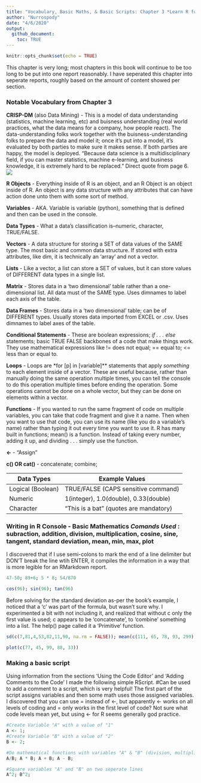 ```yaml
---
title: "Vocabulary, Basic Maths, & Basic Scripts: Chapter 3 *Learn R for Applied Statistics : With Data Visualizations, Regressions, and Statistics* (Started Week 2 Monday)"
author: "Nurrospody"
date: "4/6/2020"
output:
  github_document:
    toc: TRUE
---
```


```r
knitr::opts_chunk$set(echo = TRUE)
```

This chapter is very long; most chapters in this book will continue to be too long to be put into one report reasonably.  I have seperated this chapter into seperate reports, roughly based on the amount of content showed per section.

  
### Notable Vocabulary from Chapter 3
**CRISP-DM** (also Data Mining) - This is a model of data understanding (statistics, machine learning, etc) and buisness understanding (real world practices, what the data means for a company, how people react).  The data-understanding folks work together with the buisness-understanding folks to prepare the data and model it; once it's put into a model, it's evaluated by both parties to make sure it makes sense.  If both parties are happy, the model is deployed. "Because data science is
a multidisciplinary field, if you can master statistics, machine e-learning, and business knowledge, it is extremely hard to be replaced." Direct quote from page 6.
![](../data_sources/CH3_1.png)

**R Objects** - Everything inside of R is an object, and an R Object is an object inside of R.  An object is any data structure with any attributes that can have action done unto them with some sort of method.  

**Variables** - AKA. Variable is variable (python), something that is defined and then can be used in the console. 

**Data Types** - What a data's classification is--numeric, character, TRUE/FALSE.  

**Vectors** - A data structure for storing a SET of data values of the SAME type. The most basic and common data structure. If stored with extra attributes, like dim, it is technically an ‘array’ and not a vector.  

**Lists** - Like a vector, a list can store a SET of values, but it can store values of DIFFERENT data types in a single list.

**Matrix** - Stores data in a ‘two dimensional’ table rather than a one-dimensional list. All data must of the SAME type. Uses dimnames to label each axis of the table.  

**Data Frames** - Stores data in a ‘two dimensional’ table; can be of DIFFERENT types. Usually stores data imported from EXCEL or .csv. Uses dimnames to label axes of the table. 

**Conditional Statements** - These are boolean expressions; *if . . . else* statements; basic TRUE FALSE backbones of a code that make things work.  They use mathematical expressions like != does not equal; == equal to; <= less than or equal to.

**Loops** - Loops are *for [p] in [variable]** statements that apply *something* to each element inside of a vector.  These are useful because, rather than manually doing the same operation multiple times, you can tell the console to do this operation multiple times before ending the operation.  Some operations cannot be done on a whole vector, but they can be done on elements within a vector.

**Functions** - If you wanted to run the same fragment of code on multiple variables, you can take that code fragment and give it a name.  Then when you want to use that code, you can use its name (like you do a variable's name) rather than typing it out every time you want to use it. R has many built in functions; mean() is a function.  Instead of taking every number, adding it up, and dividing . . . simply use the function.

**<-** - "Assign"  

**c() OR cat()** - concatenate; combine;

Data Types | Example Values
-----------|---------------
Logical (Boolean)    | TRUE/FALSE (CAPS sensitive command)
Numeric           | 1(integer), 1.0(double), 0.33(double)
Character | "This is a bat" (quotes are mandatory)


### Writing in R Console - Basic Mathematics *Comands Used* : subraction, addition, division, multiplication, cosine, sine, tangent, standard deviation, mean, min, max, plot

I discovered that if I use semi-colons to mark the end of a line delimiter but DON'T break the line wtih ENTER, it compiles the information in a way that is more legible for an RMarkdown report.
``` r
47-50; 89+6; 5 * 8; 54/870

cos(96); sin(96); tan(96)
```
Before solving for the standard deviation as-per the book's example, I noticed that a 'c' was part of the formula, but wasn't sure why.  I experimented a bit with not including it, and realized that without c only the first value is used; c appears to be 'concatenate', to 'combine' something into a list.  The help() page called it a 'Primitive' function.
```r
sd(c(7,81,4,53,82,11,90, na.rm = FALSE)); mean(c(111, 65, 78, 93, 299)); min(c(9, 4, 7, 2)); max(c(9, 7, 2, 5))

plot(c(77, 45, 99, 88, 33))
``` 
 
 
### Making a basic script
Using information from the sections 'Using the Code Editor' and 'Adding Comments to the Code' I made the following simple RScript.  #Can be used to add a comment to a script, which is very helpful! The first part of the script assigns variables and then some math uses those assigned variables.  
I discovered that you can use = instead of <-, but apparently <- works on all levels of coding and = only works in the first level of code?  Not sure what code levels mean yet, but using <- for R seems generally god practice.
```r
#Create Variable "A" with a value of "1"
A <- 1;
#Create Variable "B" with a value of "2"
B <- 2;

#Do mathematical functions with variables "A" & "B" (division, multiplication, addition, subtraction)
A/B; A * B; A + B; A - B;

#Square variables "A" and "B" on two seperate lines
A^2; B^2;
```

